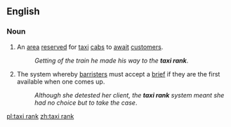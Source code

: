 ==English==

===Noun===
{{en-noun}}

# An [[area]] [[reserved]] for [[taxi]] [[cabs]] to [[await]] [[customer]]s.
#: ''Getting of the train he made his way to the '''taxi rank'''''.
# {{UK}} The system whereby [[barrister]]s must accept a [[brief]] if they are the first available when one comes up.
#: ''Although she detested her client, the '''taxi rank''' system meant she had no choice but to take the case''.

[[pl:taxi rank]]
[[zh:taxi rank]]